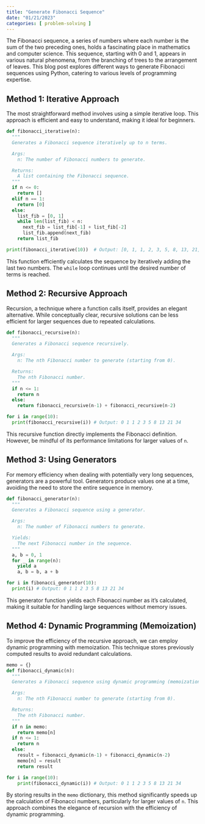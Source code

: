 ```yaml
---
title: "Generate Fibonacci Sequence"
date: "01/21/2023"
categories: [ problem-solving ]
---
```



The Fibonacci sequence, a series of numbers where each number is the sum of the two preceding ones, holds a fascinating place in mathematics and computer science.  This sequence, starting with 0 and 1,  appears in various natural phenomena, from the branching of trees to the arrangement of leaves.  This blog post explores different ways to generate Fibonacci sequences using Python, catering to various levels of programming expertise.


## Method 1: Iterative Approach

The most straightforward method involves using a simple iterative loop. This approach is efficient and easy to understand, making it ideal for beginners.

```python
def fibonacci_iterative(n):
  """
  Generates a Fibonacci sequence iteratively up to n terms.

  Args:
    n: The number of Fibonacci numbers to generate.

  Returns:
    A list containing the Fibonacci sequence.
  """
  if n <= 0:
    return []
  elif n == 1:
    return [0]
  else:
    list_fib = [0, 1]
    while len(list_fib) < n:
      next_fib = list_fib[-1] + list_fib[-2]
      list_fib.append(next_fib)
    return list_fib

print(fibonacci_iterative(10))  # Output: [0, 1, 1, 2, 3, 5, 8, 13, 21, 34]
```

This function efficiently calculates the sequence by iteratively adding the last two numbers.  The `while` loop continues until the desired number of terms is reached.


## Method 2: Recursive Approach

Recursion, a technique where a function calls itself, provides an elegant alternative. While conceptually clear, recursive solutions can be less efficient for larger sequences due to repeated calculations.

```python
def fibonacci_recursive(n):
  """
  Generates a Fibonacci sequence recursively.

  Args:
    n: The nth Fibonacci number to generate (starting from 0).

  Returns:
    The nth Fibonacci number.
  """
  if n <= 1:
    return n
  else:
    return fibonacci_recursive(n-1) + fibonacci_recursive(n-2)

for i in range(10):
  print(fibonacci_recursive(i)) # Output: 0 1 1 2 3 5 8 13 21 34

```

This recursive function directly implements the Fibonacci definition.  However, be mindful of its performance limitations for larger values of `n`.


## Method 3: Using Generators

For memory efficiency when dealing with potentially very long sequences, generators are a powerful tool.  Generators produce values one at a time, avoiding the need to store the entire sequence in memory.

```python
def fibonacci_generator(n):
  """
  Generates a Fibonacci sequence using a generator.

  Args:
    n: The number of Fibonacci numbers to generate.

  Yields:
    The next Fibonacci number in the sequence.
  """
  a, b = 0, 1
  for _ in range(n):
    yield a
    a, b = b, a + b

for i in fibonacci_generator(10):
  print(i) # Output: 0 1 1 2 3 5 8 13 21 34
```

This generator function yields each Fibonacci number as it's calculated, making it suitable for handling large sequences without memory issues.


## Method 4: Dynamic Programming (Memoization)

To improve the efficiency of the recursive approach, we can employ dynamic programming with memoization. This technique stores previously computed results to avoid redundant calculations.

```python
memo = {}
def fibonacci_dynamic(n):
  """
  Generates a Fibonacci sequence using dynamic programming (memoization).

  Args:
    n: The nth Fibonacci number to generate (starting from 0).

  Returns:
    The nth Fibonacci number.
  """
  if n in memo:
    return memo[n]
  if n <= 1:
    return n
  else:
    result = fibonacci_dynamic(n-1) + fibonacci_dynamic(n-2)
    memo[n] = result
    return result

for i in range(10):
    print(fibonacci_dynamic(i)) # Output: 0 1 1 2 3 5 8 13 21 34
```

By storing results in the `memo` dictionary, this method significantly speeds up the calculation of Fibonacci numbers, particularly for larger values of `n`.  This approach combines the elegance of recursion with the efficiency of dynamic programming.

